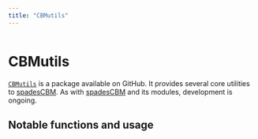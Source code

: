 ```yaml
---
title: "CBMutils"
---
```

```r
```

# CBMutils

[`CBMutils`](https://github.com/PredictiveEcology/CBMutils/tree/development) is a package available on GitHub. It provides several core utilities to [spadesCBM](https://github.com/PredictiveEcology/spadesCBM). As with [spadesCBM](https://github.com/PredictiveEcology/spadesCBM) and its modules, development is ongoing. 

## Notable functions and usage
